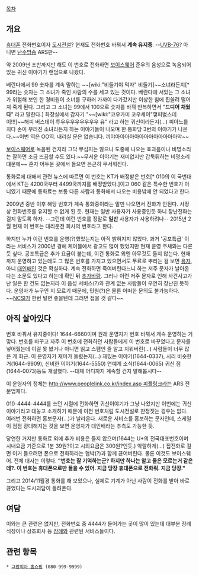 [[목차]]

== 개요 ==
[[휴대폰]] 전화번호이자 [[도시전설]]? 현재도 전화번호 바꿔서 '''계속 유지중'''. --[[UVB-76]]? 아니면 [[난수방송]] ARS판--

약 2009년 초반까지만 해도 이 번호로 전화하면 [[보이스웨어]] 준우의 음성으로 녹음되어있는 귀신 이야기가 랜덤으로 나왔다.

베란다에서 99 숫자를 계속 말하는 ~~[wiki:"비둘기야 먹자" 비둘기]~~소녀라든지[* 99라는 숫자는 그 소녀가 죽인 사람의 수를 세고 있는 것이다. 베란다에 서있는 그 소녀가 위험해 보인 한 경비원이 소녀를 구하러 가까이 다가갔지만 이상한 힘에 휩쓸려 떨어져 죽게 된다. 그리고 그 소녀는 99에서 100으로 숫자를 바꿔 반복하면서 "'''드디어 채웠다'''" 라고 말한다.] 화장실에서 갑자기 "~~[wiki:"코우가미 코우세이"햏피벐스데이!!!]~~해피 버스데이 투우우우우우우우우 유" 라고 하는 귀신이라든지(...) 피아노를 치다 손이 부러진 소녀라든지 하는 이야기들이 나오며 한 통화당 3번의 이야기가 나온다.~~이번 역은 OO역. 내리실 문은 없습니다. 끼야아아아아아아아아아아아아아악~~

[[보이스웨어]]로 녹음된 건지라 그닥 무섭지는 않으나 도중에 나오는 효과음이나 비명소리는 잘하면 조금 뜨끔할 수도 있다.~~무서운 이야기는 재미없지만 갑툭튀하는 비명소리떄문에~~ 혼자 어두운 곳에서 들으면 은근히 무서워진다.

통화료에 대해서 관련 뉴스에 따르면 이 번호는 KT가 배정받은 번호[* 010의 이 국번대에서 KT는 4200국부터 4499국까지를 배정받았다.]이고 060 같은 특수한 번호가 아니였기 때문에 통화료는 보통 다른 사람과 통화해서 나오는 비용밖에 안 되었다고 한다.

2009년 중반 이후 해당 번호가 계속 통화중이라는 말만 나오면서 전화가 안된다. 사정상 전화번호를 유지할 수 없게 된 듯. 현재는 일반 사용자가 사용중인듯 하니 장난전화는 걸지 말도록 하자. --그런데 이런 번호를 정말로 '''일반''' 사용자가 사용하려나-- 2015년 2월 현재 이 번호는 대리운전 회사의 번호라고 한다.

하지만 누가 이런 번호를 운영(?)했었는지는 아직 밝혀지지 않았다. 과거 '공포특급' 이라는 서비스가 2000년 경에 케이블에서 광고도 많이 했었지만 현재 운영 주체와는 다른 듯 싶다. 공포특급은 추가 요금이 붙는데, 이건 통화료 외엔 아무것도 들지 않는다. 현재까지 운영하고 있는데도 그 많은 번호를 가지고 있으면서도 무료로 뿌리는 걸 보면 [[용자]], 아니 [[대인배]]인 것은 확실하다. 계속 전화하면 죽여버린다느니 하는 저주 문자가 날아온다는 소문도 있다고 하는데 확인 뒤 [[추가바람]]. 그러나 이런 저주 문자로 인해 사건사고가 난 일은 한 건도 없는지라 이 음성 서비스(?)와 관계 없는 사람들이 우연히 장난친 듯하다. 운영자가 누구인 지 모르기 때문에, 민원(?)은 물론 어떠한 문의도 불가능하다. ~~[[NCSI]]가 한번 털면 좋을텐데 그러면 접을 것 같다~~

== 아직 살아있다 ==
번호 바꿔서 유지중이다! 1644-6660이며 원래 운영자가 번호 바꿔서 계속 운영하는 거 맞다. 번호를 바꾸고 자주 이 번호에 전화하던 사람들에게 이 번호로 바꾸었다고 문자를 넣어줬는데 이걸 못 봤거나 아니면 읽고 스팸인 줄 알고 지워버린(...) 사람들이 너무 많은 게 화근. 이 운영자가 재미가 들렸는지(...) 재밌는 이야기(1644-0337), 시리 비슷한 거(1644-9909), 신비한 이야기(1644-5550) 연예계 소식(1644-0065) 귀신 점(1644-0073)등도 개설했다. --대체 어디까지 계속할 건지 말해봅시다--

이 운영자의 정체는 [[http://www.peoplelink.co.kr/index.asp 피플링크]]라는 ARS 전문업체다.

010-4444-4444를 쓰던 시절에 전화하면 귀신이야기가 그냥 나왔지만 이번에는 귀신이야기라고 대놓고 소개하기 때문에 이전 번호처럼 도시전설로 판정짓는 경우는 없다. 여러번 전화하면 홍보문자(...)가 날라온다. 새로운 서비스를 홍보하는 문자인데, 스케일이 점점 광대해지는 것을 보면 운영자가 대인배라는 추측도 가능한 듯.

당연한 거지만 통화료 외에 추가 비용은 들지 않으며(1644는 U+의 전국대표번호이며 시내요금 기준으로 1분 39원?이고 시외요금은 300원?인듯.) 악랄하게(...) 집전화로 걸면 이거 들으려면 폰으로 전화하라는 협박(?)과 함께 끊어버린다. 물론 이것도 보이스웨어. 전체 대사는 이렇다.
'''"번호는 잘 기억하는군? 하지만 하나는 알고 둘은 모르는거 같은데?. 이 번호는 휴대폰으로만 들을 수 있어. 지금 당장 휴대폰으로 전화줘. 지금 당장."'''

그리고 2014/11월경 통화를 해 보았으나, 실제로 기계가 아닌 사람이 전화를 받아 바로 끊었다는 도시괴담이 들려온다.

== 여담 ==
이와는 큰 관련은 없지만, 전화번호 중 4444가 들어가는 곳이 많이 있는데 대부분 장례식장이나 상조회사 등 [[장례]]와 관련된 서비스들이다.
 
== 관련 항목 ==
 * [[그랑띠아 홈쇼핑]] (080-999-9999)
